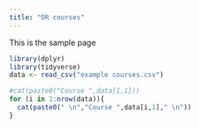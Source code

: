 ```yaml
---
title: "OR courses"
---
```


This is the sample page 
```r

library(dplyr)
library(tidyverse)
data <- read_csv("example courses.csv")
```
```r
#cat(paste0("Course ",data[1,1]))
for (i in 1:nrow(data)){
  cat(paste0(" \n","Course ",data[i,1]," \n"))
}

```
 
 